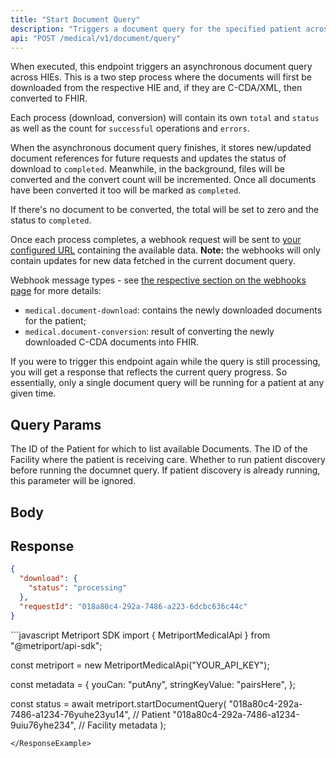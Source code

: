 ```yaml
---
title: "Start Document Query"
description: "Triggers a document query for the specified patient across HIEs."
api: "POST /medical/v1/document/query"
---
```


When executed, this endpoint triggers an asynchronous document query across HIEs. This is a two step process where the documents will
first be downloaded from the respective HIE and, if they are C-CDA/XML, then converted to FHIR.

Each process (download, conversion) will contain its own `total` and `status` as well as the count for `successful` operations and `errors`.

When the asynchronous document query finishes, it stores new/updated document references for future requests and
updates the status of download to `completed`. Meanwhile, in the background, files will be converted and the convert count will be
incremented. Once all documents have been converted it too will be marked as `completed`.

If there's no document to be converted, the total will be set to zero and the status to `completed`.

Once each process completes, a webhook request will be sent to [your configured URL](/home/api-reference/settings/post-settings)
containing the available data. **Note:** the webhooks will only contain updates for new data fetched in the current document query.

Webhook message types - see [the respective section on the webhooks page](/medical-api/more-info/webhooks#patient-document-data)
for more details:

- `medical.document-download`: contains the newly downloaded documents for the patient;
- `medical.document-conversion`: result of converting the newly downloaded C-CDA documents into FHIR.

<Warning>
  If you were to trigger this endpoint again while the query is still processing, you will get a
  response that reflects the current query progress. So essentially, only a single document query
  will be running for a patient at any given time.
</Warning>

## Query Params

<ParamField query="patientId" type="string" required>
  The ID of the Patient for which to list available Documents.
</ParamField>

<ParamField query="facilityId" type="string" required>
  The ID of the Facility where the patient is receiving care.
</ParamField>

<ParamField query="forcePatientDiscovery" type="string">
  Whether to run patient discovery before running the documnet query. If patient discovery is 
  already running, this parameter will be ignored.
</ParamField>

## Body

<Snippet file="webhook-request-metadata.mdx" />


<Snippet file="webhook-metadata-post-example.mdx" />

## Response

<Snippet file="document-progress-download.mdx" />
<Snippet file="request-id.mdx" />

```json
{
  "download": {
    "status": "processing"
  },
  "requestId": "018a80c4-292a-7486-a223-6dcbc636c44c"
}
```

<ResponseExample>
```javascript Metriport SDK
import { MetriportMedicalApi } from "@metriport/api-sdk";

const metriport = new MetriportMedicalApi("YOUR_API_KEY");

const metadata = {
  youCan: "putAny",
  stringKeyValue: "pairsHere",
};

const status = await metriport.startDocumentQuery(
  "018a80c4-292a-7486-a1234-76yuhe23yu14", // Patient
  "018a80c4-292a-7486-a1234-9uiu76yhe234", // Facility
  metadata
);

```
</ResponseExample>
